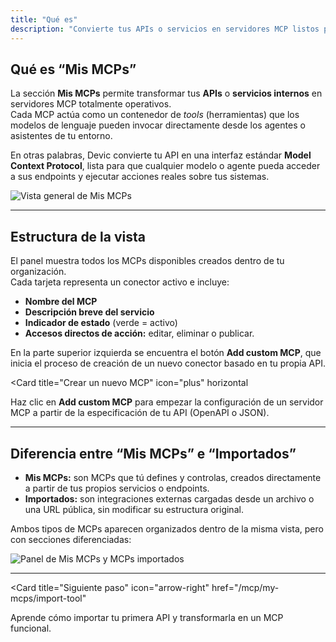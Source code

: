 ```yaml
---
title: "Qué es"
description: "Convierte tus APIs o servicios en servidores MCP listos para ser invocados por modelos de lenguaje y agentes."
---
```


## Qué es “Mis MCPs”

La sección **Mis MCPs** permite transformar tus **APIs** o **servicios internos** en servidores MCP totalmente operativos.  
Cada MCP actúa como un contenedor de *tools* (herramientas) que los modelos de lenguaje pueden invocar directamente desde los agentes o asistentes de tu entorno.

En otras palabras, Devic convierte tu API en una interfaz estándar **Model Context Protocol**, lista para que cualquier modelo o agente pueda acceder a sus endpoints y ejecutar acciones reales sobre tus sistemas.

![Vista general de Mis MCPs](1e214fa7-89f9-41e3-b648-b47242a86e4d.png)

---

## Estructura de la vista

El panel muestra todos los MCPs disponibles creados dentro de tu organización.  
Cada tarjeta representa un conector activo e incluye:

- **Nombre del MCP**  
- **Descripción breve del servicio**  
- **Indicador de estado** (verde = activo)  
- **Accesos directos de acción:** editar, eliminar o publicar.  

En la parte superior izquierda se encuentra el botón **Add custom MCP**, que inicia el proceso de creación de un nuevo conector basado en tu propia API.

<Card
  title="Crear un nuevo MCP"
  icon="plus"
  horizontal
>
  Haz clic en <strong>Add custom MCP</strong> para empezar la configuración de un servidor MCP a partir de la especificación de tu API (OpenAPI o JSON).
</Card>

---

## Diferencia entre “Mis MCPs” e “Importados”

- **Mis MCPs:** son MCPs que tú defines y controlas, creados directamente a partir de tus propios servicios o endpoints.  
- **Importados:** son integraciones externas cargadas desde un archivo o una URL pública, sin modificar su estructura original.  

Ambos tipos de MCPs aparecen organizados dentro de la misma vista, pero con secciones diferenciadas:

![Panel de Mis MCPs y MCPs importados](c601dc58-d752-4a6a-a8de-938f8e929560.png)

---

<Card
  title="Siguiente paso"
  icon="arrow-right"
  href="/mcp/my-mcps/import-tool"
>
  Aprende cómo importar tu primera API y transformarla en un MCP funcional.
</Card>
